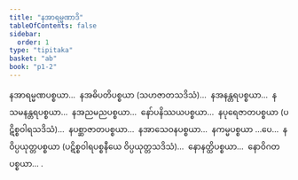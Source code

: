 ```yaml
---
title: "နအာရမ္မဏာဒိ"
tableOfContents: false
sidebar:
  order: 1
type: "tipitaka"
basket: "ab"
book: "p1-2"
---
```



<DynamicBreadcrumb />

<Division number="23" book="p1-2" e="ch" v="37" p="440">

<Paragraph number="2803" book="p1-2">
နအာရမ္မဏပစ္စယာ…  နအဓိပတိပစ္စယာ (သဟဇာတသဒိသံ)…  နအနန္တရပစ္စယာ…  နသမနန္တရပစ္စယာ…  နအညမညပစ္စယာ…  နော်ပနိဿယပစ္စယာ…  နပုရေဇာတပစ္စယာ (ပဋိစ္စဝါရသဒိသံ)…  နပစ္ဆာဇာတပစ္စယာ…  နအာသေဝနပစ္စယာ…  နကမ္မပစ္စယာ …ပေ…  နဝိပ္ပယုတ္တပစ္စယာ (ပဋိစ္စဝါရပစ္စနီယေ ဝိပ္ပယုတ္တသဒိသံ)…  နောနတ္ထိပစ္စယာ…  နောဝိဂတပစ္စယာ… .
</Paragraph>
</Division>